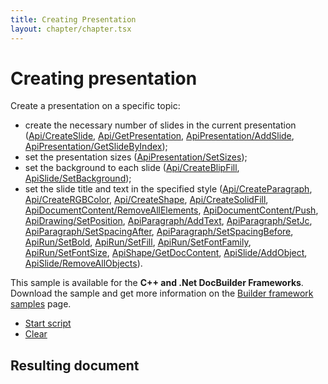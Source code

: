 ```yaml
---
title: Creating Presentation
layout: chapter/chapter.tsx
---
```

# [](/docbuilder/buildersamples/)Creating presentation

Create a presentation on a specific topic:

* create the necessary number of slides in the current presentation ([Api/CreateSlide](/docbuilder/presentationapi/api/createslide), [Api/GetPresentation](/docbuilder/presentationapi/api/getpresentation), [ApiPresentation/AddSlide](/docbuilder/presentationapi/apipresentation/addslide), [ApiPresentation/GetSlideByIndex](/docbuilder/presentationapi/apipresentation/getslidebyindex));
* set the presentation sizes ([ApiPresentation/SetSizes](/docbuilder/presentationapi/apipresentation/setsizes));
* set the background to each slide ([Api/CreateBlipFill](/docbuilder/presentationapi/api/createblipfill), [ApiSlide/SetBackground](/docbuilder/presentationapi/apislide/setbackground));
* set the slide title and text in the specified style ([Api/CreateParagraph](/docbuilder/presentationapi/api/createparagraph), [Api/CreateRGBColor](/docbuilder/presentationapi/api/creatergbcolor), [Api/CreateShape](/docbuilder/presentationapi/api/createshape), [Api/CreateSolidFill](/docbuilder/presentationapi/api/createsolidfill), [ApiDocumentContent/RemoveAllElements](/docbuilder/presentationapi/apidocumentcontent/removeallelements), [ApiDocumentContent/Push](/docbuilder/presentationapi/apidocumentcontent/push), [ApiDrawing/SetPosition](/docbuilder/presentationapi/apidrawing/setposition), [ApiParagraph/AddText](/docbuilder/presentationapi/apiparagraph/addtext), [ApiParagraph/SetJc](/docbuilder/presentationapi/apiparagraph/setjc), [ApiParagraph/SetSpacingAfter](/docbuilder/presentationapi/apiparagraph/setspacingafter), [ApiParagraph/SetSpacingBefore](/docbuilder/presentationapi/apiparagraph/setspacingbefore), [ApiRun/SetBold](/docbuilder/presentationapi/apirun/setbold), [ApiRun/SetFill](/docbuilder/presentationapi/apirun/setfill), [ApiRun/SetFontFamily](/docbuilder/presentationapi/apirun/setfontfamily), [ApiRun/SetFontSize](/docbuilder/presentationapi/apirun/setfontsize), [ApiShape/GetDocContent](/docbuilder/presentationapi/apishape/getdoccontent), [ApiSlide/AddObject](/docbuilder/presentationapi/apislide/addobject), [ApiSlide/RemoveAllObjects](/docbuilder/presentationapi/apislide/removeallobjects)).

This sample is available for the **C++ and .Net DocBuilder Frameworks**.\
Download the sample and get more information on the [Builder framework samples](/docbuilder/builderframeworksamples) page.

* [Start script]()
* [Clear]()

## Resulting document
